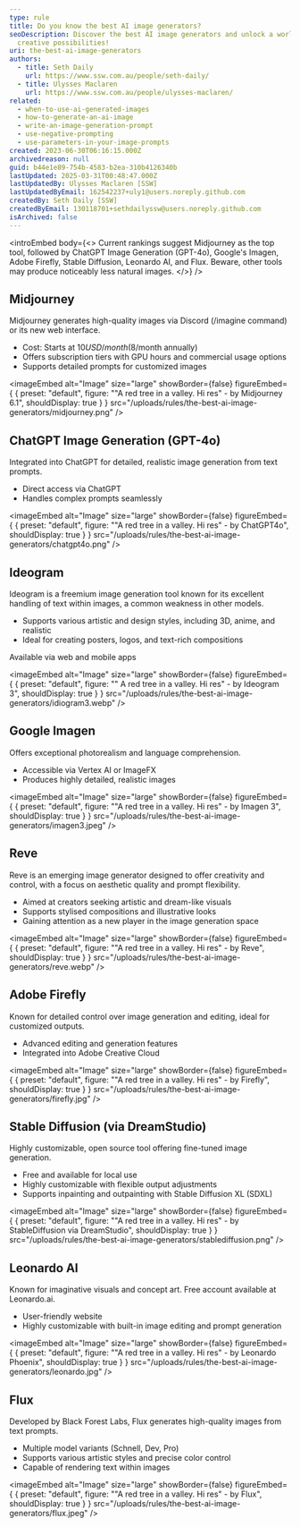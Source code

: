 ```yaml
---
type: rule
title: Do you know the best AI image generators?
seoDescription: Discover the best AI image generators and unlock a world of
  creative possibilities!
uri: the-best-ai-image-generators
authors:
  - title: Seth Daily
    url: https://www.ssw.com.au/people/seth-daily/
  - title: Ulysses Maclaren
    url: https://www.ssw.com.au/people/ulysses-maclaren/
related:
  - when-to-use-ai-generated-images
  - how-to-generate-an-ai-image
  - write-an-image-generation-prompt
  - use-negative-prompting
  - use-parameters-in-your-image-prompts
created: 2023-06-30T06:16:15.000Z
archivedreason: null
guid: b44e1e89-754b-4583-b2ea-310b4126340b
lastUpdated: 2025-03-31T00:48:47.000Z
lastUpdatedBy: Ulysses Maclaren [SSW]
lastUpdatedByEmail: 162542237+uly1@users.noreply.github.com
createdBy: Seth Daily [SSW]
createdByEmail: 130118701+sethdailyssw@users.noreply.github.com
isArchived: false
---
```

<introEmbed
  body={<>
Current rankings suggest Midjourney as the top tool, followed by ChatGPT Image Generation (GPT-4o), Google's Imagen, Adobe Firefly, Stable Diffusion, Leonardo AI, and Flux. Beware, other tools may produce noticeably less natural images.
  </>}
/>
## Midjourney

Midjourney generates high-quality images via Discord (/imagine command) or its new web interface.

* Cost: Starts at $10 USD/month ($8/month annually)
* Offers subscription tiers with GPU hours and commercial usage options
* Supports detailed prompts for customized images


<imageEmbed
  alt="Image"
  size="large"
  showBorder={false}
  figureEmbed={ {
    preset: "default",
    figure: "\"A red tree in a valley. Hi res\" - by Midjourney 6.1",
    shouldDisplay: true
  } }
  src="/uploads/rules/the-best-ai-image-generators/midjourney.png"
/>

## ChatGPT Image Generation (GPT-4o)

Integrated into ChatGPT for detailed, realistic image generation from text prompts.

* Direct access via ChatGPT
* Handles complex prompts seamlessly


<imageEmbed
  alt="Image"
  size="large"
  showBorder={false}
  figureEmbed={ {
    preset: "default",
    figure: "\"A red tree in a valley. Hi res\" - by ChatGPT4o",
    shouldDisplay: true
  } }
  src="/uploads/rules/the-best-ai-image-generators/chatgpt4o.png"
/>

## Ideogram

Ideogram is a freemium image generation tool known for its excellent handling of text within images, a common weakness in other models.


* Supports various artistic and design styles, including 3D, anime, and realistic
* Ideal for creating posters, logos, and text-rich compositions


Available via web and mobile apps


<imageEmbed
  alt="Image"
  size="large"
  showBorder={false}
  figureEmbed={ {
    preset: "default",
    figure: "\" A red tree in a valley. Hi res\" - by Ideogram 3",
    shouldDisplay: true
  } }
  src="/uploads/rules/the-best-ai-image-generators/idiogram3.webp"
/>

## Google Imagen

Offers exceptional photorealism and language comprehension.

* Accessible via Vertex AI or ImageFX
* Produces highly detailed, realistic images


<imageEmbed
  alt="Image"
  size="large"
  showBorder={false}
  figureEmbed={ {
    preset: "default",
    figure: "\"A red tree in a valley. Hi res\" - by Imagen 3",
    shouldDisplay: true
  } }
  src="/uploads/rules/the-best-ai-image-generators/imagen3.jpeg"
/>

## Reve
Reve is an emerging image generator designed to offer creativity and control, with a focus on aesthetic quality and prompt flexibility.

* Aimed at creators seeking artistic and dream-like visuals
* Supports stylised compositions and illustrative looks
* Gaining attention as a new player in the image generation space


<imageEmbed
  alt="Image"
  size="large"
  showBorder={false}
  figureEmbed={ {
    preset: "default",
    figure: "\"A red tree in a valley. Hi res\" - by Reve",
    shouldDisplay: true
  } }
  src="/uploads/rules/the-best-ai-image-generators/reve.webp"
/>

## Adobe Firefly

Known for detailed control over image generation and editing, ideal for customized outputs.

* Advanced editing and generation features
* Integrated into Adobe Creative Cloud


<imageEmbed
  alt="Image"
  size="large"
  showBorder={false}
  figureEmbed={ {
    preset: "default",
    figure: "\"A red tree in a valley. Hi res\" - by Firefly",
    shouldDisplay: true
  } }
  src="/uploads/rules/the-best-ai-image-generators/firefly.jpg"
/>

## Stable Diffusion (via DreamStudio)

Highly customizable, open source tool offering fine-tuned image generation.

* Free and available for local use
* Highly customizable with flexible output adjustments
* Supports inpainting and outpainting with Stable Diffusion XL (SDXL)


<imageEmbed
  alt="Image"
  size="large"
  showBorder={false}
  figureEmbed={ {
    preset: "default",
    figure: "\"A red tree in a valley. Hi res\" - by StableDiffusion via DreamStudio",
    shouldDisplay: true
  } }
  src="/uploads/rules/the-best-ai-image-generators/stablediffusion.png"
/>

## Leonardo AI

Known for imaginative visuals and concept art. Free account available at Leonardo.ai.

* User-friendly website
* Highly customizable with built-in image editing and prompt generation


<imageEmbed
  alt="Image"
  size="large"
  showBorder={false}
  figureEmbed={ {
    preset: "default",
    figure: "\"A red tree in a valley. Hi res\" - by Leonardo Phoenix",
    shouldDisplay: true
  } }
  src="/uploads/rules/the-best-ai-image-generators/leonardo.jpg"
/>

## Flux

Developed by Black Forest Labs, Flux generates high-quality images from text prompts.

* Multiple model variants (Schnell, Dev, Pro)
* Supports various artistic styles and precise color control
* Capable of rendering text within images


<imageEmbed
  alt="Image"
  size="large"
  showBorder={false}
  figureEmbed={ {
    preset: "default",
    figure: "\"A red tree in a valley. Hi res\" - by Flux",
    shouldDisplay: true
  } }
  src="/uploads/rules/the-best-ai-image-generators/flux.jpeg"
/>
